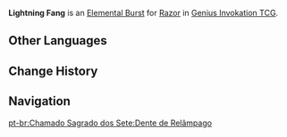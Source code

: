{{About|the Character Card Skill for [[Genius Invokation TCG]]|the Playable Character Talent|Lightning Fang}}
{{Genius Invokation TCG Skill Infobox
|title      = Lightning Fang
|image      = Lightning Fang Character Card Skill.png
|type       = Elemental Burst
|character  = Razor
|element    = Electro
|matching   = 3
|energy     = 2
|effect     = Deals 3 {{Color|Electro DMG}}. This character gains '''The Wolf Within'''.<br><br>{{Icon/TCG|The Wolf Within}} '''The Wolf Within'''<br>After the character to which this is attached uses a Normal Attack or an Elemental Skill: Deal 2 {{Color|Electro DMG}}.<br><u>Duration (Rounds)</u>: 2
|order      = 3
}}
'''Lightning Fang''' is an [[Character Card Elemental Burst|Elemental Burst]] for [[Razor (Character Card)|Razor]] in [[Genius Invokation TCG]].

==Other Languages==
{{Other Languages|Transclude=Lightning Fang}}

==Change History==
{{Change History|3.3}}

==Navigation==
{{Genius Invokation TCG Skill Navbox|Razor}}

[[pt-br:Chamado Sagrado dos Sete:Dente de Relâmpago]]